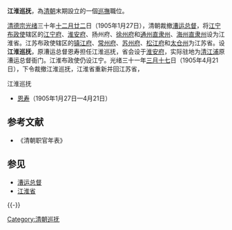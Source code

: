 '''江淮巡抚'''，為[[清朝|清朝]]末期設立的一個[[巡撫|巡撫]]職位。

[[清德宗|清德宗]][[光绪|光绪]]三十年[[十二月廿二|十二月廿二]]日（1905年1月27日），清朝裁撤[[漕运总督|漕运总督]]，将[[江宁布政使|江宁布政使]]辖区的[[江宁府|江宁府]]、[[淮安府|淮安府]]、扬州府、[[徐州府|徐州府]]和[[通州直隶州|通州直隶州]]、[[海州直隶州|海州直隶州]]设为江淮省。江苏布政使辖区的[[镇江府|镇江府]]、[[常州府|常州府]]、[[苏州府|苏州府]]、[[松江府|松江府]]和[[太仓州|太仓州]]为江苏省。设'''江淮巡抚'''，原漕运总督恩寿担任江淮巡抚，省会设于[[淮安府|淮安府]]，实际驻地为[[清江浦|清江浦]]原漕运总督衙门。江淮布政使仍设江宁。光绪三十一年[[三月十七|三月十七]]日（1905年4月21日），下令裁撤江淮巡抚，江淮省重新并回江苏省，

;江淮巡抚
* [[恩寿|恩寿]]（1905年1月27日—4月21日）

==参考文献==
*《清朝职官年表》

==参见==
* [[漕运总督|漕运总督]]
* [[江淮省|江淮省]]

{{-}}
{{清朝巡撫}}
{{江苏省历史二级政区|清}}

[[Category:清朝巡抚|Category:清朝巡抚]]